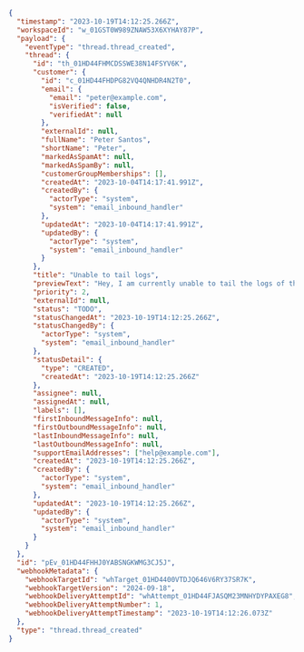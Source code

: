 ```json
{
  "timestamp": "2023-10-19T14:12:25.266Z",
  "workspaceId": "w_01GST0W989ZNAW53X6XYHAY87P",
  "payload": {
    "eventType": "thread.thread_created",
    "thread": {
      "id": "th_01HD44FHMCDSSWE38N14FSYV6K",
      "customer": {
        "id": "c_01HD44FHDPG82VQ4QNHDR4N2T0",
        "email": {
          "email": "peter@example.com",
          "isVerified": false,
          "verifiedAt": null
        },
        "externalId": null,
        "fullName": "Peter Santos",
        "shortName": "Peter",
        "markedAsSpamAt": null,
        "markedAsSpamBy": null,
        "customerGroupMemberships": [],
        "createdAt": "2023-10-04T14:17:41.991Z",
        "createdBy": {
          "actorType": "system",
          "system": "email_inbound_handler"
        },
        "updatedAt": "2023-10-04T14:17:41.991Z",
        "updatedBy": {
          "actorType": "system",
          "system": "email_inbound_handler"
        }
      },
      "title": "Unable to tail logs",
      "previewText": "Hey, I am currently unable to tail the logs of the service svc-8af1e3",
      "priority": 2,
      "externalId": null,
      "status": "TODO",
      "statusChangedAt": "2023-10-19T14:12:25.266Z",
      "statusChangedBy": {
        "actorType": "system",
        "system": "email_inbound_handler"
      },
      "statusDetail": {
        "type": "CREATED",
        "createdAt": "2023-10-19T14:12:25.266Z"
      },
      "assignee": null,
      "assignedAt": null,
      "labels": [],
      "firstInboundMessageInfo": null,
      "firstOutboundMessageInfo": null,
      "lastInboundMessageInfo": null,
      "lastOutboundMessageInfo": null,
      "supportEmailAddresses": ["help@example.com"],
      "createdAt": "2023-10-19T14:12:25.266Z",
      "createdBy": {
        "actorType": "system",
        "system": "email_inbound_handler"
      },
      "updatedAt": "2023-10-19T14:12:25.266Z",
      "updatedBy": {
        "actorType": "system",
        "system": "email_inbound_handler"
      }
    }
  },
  "id": "pEv_01HD44FHHJ0YABSNGKWMG3CJ5J",
  "webhookMetadata": {
    "webhookTargetId": "whTarget_01HD4400VTDJQ646V6RY37SR7K",
    "webhookTargetVersion": "2024-09-18",
    "webhookDeliveryAttemptId": "whAttempt_01HD44FJASQM23MNHYDYPAXEG8",
    "webhookDeliveryAttemptNumber": 1,
    "webhookDeliveryAttemptTimestamp": "2023-10-19T14:12:26.073Z"
  },
  "type": "thread.thread_created"
}
```
